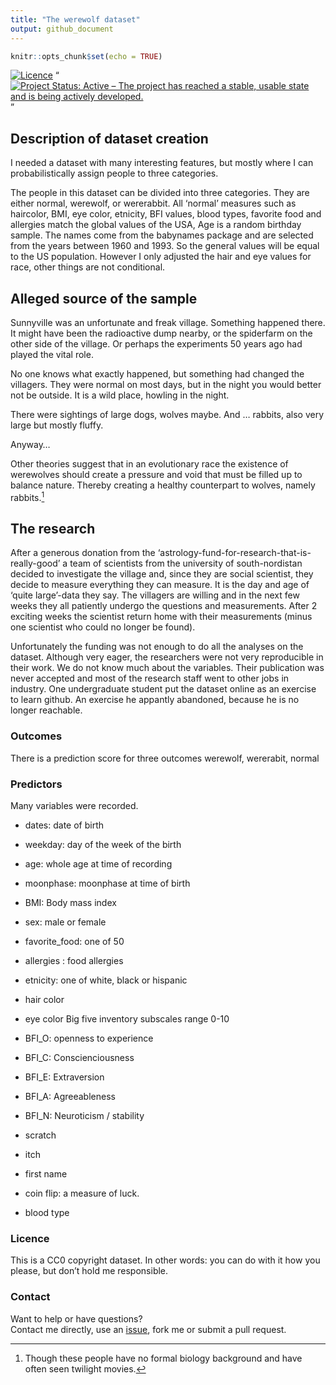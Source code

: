 ```yaml
---
title: "The werewolf dataset"
output: github_document
---
```


```r
knitr::opts_chunk$set(echo = TRUE)
```

[![Licence](https://img.shields.io/badge/licence-cc0-lightgrey.svg)](http://choosealicense.com/)
"[![Project Status: Active – The project has reached a stable, usable state and is being actively developed.](http://www.repostatus.org/badges/latest/active.svg)](http://www.repostatus.org/#active)"

## Description of dataset creation

I needed a dataset with many interesting features, but mostly where I can 
probabilistically assign people to three categories.

The people in this dataset can be divided into three categories.
They are either normal, werewolf, or wererabbit.
All 'normal' measures such as haircolor, BMI, eye color, etnicity, BFI values, 
blood types, favorite food and allergies match the global values of the USA, 
Age is a random birthday sample. The names come from the babynames package and
are selected from the years between 1960 and 1993. 
So the general values will be equal to the US population. However I only
adjusted the hair and eye values for race, other things are not conditional.

## Alleged source of the sample 
Sunnyville was an unfortunate and freak village. Something happened there. It might
have been the radioactive dump nearby, or the spiderfarm on the other side
of the village. Or perhaps the experiments 50 years ago had played the vital role.

No one knows what exactly happened, but something had changed the villagers. 
They were normal on most days, but in the night you would better not be outside.
It is a wild place, howling in the night. 

There were sightings of large dogs, wolves maybe. And ... rabbits, also very large
but mostly fluffy. 

Anyway...

Other theories suggest that in an evolutionary race the existence 
of werewolves should create a pressure and void that must be filled up to balance 
nature. Thereby creating a healthy counterpart to wolves, namely rabbits.^[Though these people have no formal biology background and have often seen twilight movies.]

## The research
After a generous donation from the 'astrology-fund-for-research-that-is-really-good'
a team of scientists from the university of south-nordistan
decided to investigate the village and, since they are social
scientist, they decide to measure everything they can measure. It is the day and age of
'quite large'-data they say. The villagers are willing and in the next few weeks
they all patiently undergo the questions and measurements. 
After 2 exciting weeks the scientist return home with their measurements 
(minus one scientist who could no longer be found). 

Unfortunately the funding was not enough to do all the analyses on the dataset. 
Although very eager, the researchers were not very reproducible in their work.
We do not know much about the variables. Their publication was never accepted
and most of the research staff went to other jobs in industry. One undergraduate
student put the dataset online as an exercise to learn github. An exercise
he appantly abandoned, because he is no longer reachable.

### Outcomes
There is a prediction score for three outcomes werewolf, wererabit, normal

### Predictors
Many variables were recorded.

* dates: date of birth
* weekday: day of the week of the birth
* age:  whole age at time of recording
* moonphase: moonphase at time of birth 
* BMI: Body mass index 
* sex: male or female
* favorite_food: one of 50
* allergies : food allergies
* etnicity: one of white, black or hispanic
* hair color
* eye color
Big five inventory subscales range 0-10 
* BFI_O: openness to experience
* BFI_C: Conscienciousness
* BFI_E: Extraversion
* BFI_A: Agreeableness
* BFI_N: Neuroticism / stability

* scratch
* itch
* first name
* coin flip: a measure of luck. 
* blood type


### Licence

This is a CC0 copyright dataset. In other words: you can do with it how you 
please, but don't hold me responsible.

### Contact
Want to help or have questions?  
Contact me directly, use an [issue](https://github.com/RMHogervorst/werewolf/issues), fork me or submit a pull request.
